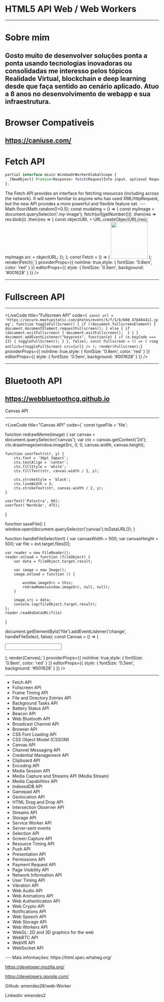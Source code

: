
#  HTML5 API Web / Web Workers
---
# Sobre mim 

Gosto muito de desenvolver soluções ponta a ponta 
usando tecnologias inovadoras ou consolidadas me interesso pelos tópicos Realidade Virtual, blockchain e 
deep learning desde que faça sentido ao cenário aplicado.
Atuo a 8 anos no desenvolvimento de webapp e sua infraestrutura.
---
# Browser Compativeis 
https://caniuse.com/
---
# Fetch API

```jsx
partial interface mixin WindowOrWorkerGlobalScope {
  [NewObject] Promise<Response> fetch(RequestInfo input, optional RequestInit init);
};
```
<Notes>
  The Fetch API provides an interface for fetching resources (including across the network). 
  It will seem familiar to anyone who has used XMLHttpRequest, 
  but the new API provides a more powerful and flexible feature set.
</Notes>
---
<LiveCode
	title="Fetch API"
	code={`const className = 'my-image';
const url = [
  'https://cdn.tecnologia.net/wp-content/uploads/2017/06/tecla-shift.jpg',
  'https://upload.wikimedia.org/wikipedia/commons/7/77/Delete_key1.jpg'
];
const getNumber = () => Math.floor(Math.random()+0.5);
const mudaImg = () => {
  const myImage = document.querySelector('.my-image');
    fetch(url[getNumber()])
        .then(res => res.blob())
        .then(res => {
            const objectURL = URL.createObjectURL(res);
            myImage.src = objectURL;
    });
};
const Fetch = () => (
		<img class={className} height='120px' onClick={mudaImg} src={url[getNumber()]} />
	);
render(Fetch);`}
	providerProps={{ noInline: true,style: { fontSize: '0.8em', color: 'red' } }}
	editorProps={{ style: { fontSize: '0.5em', background: '#001628' } }}
/>


---
# Fullscreen API

---
<LiveCode
	title="Fullscreen API"
	code={`
const url = 'https://secure.meetupstatic.com/photos/event/5/f/5/b/600_478464411.jpeg';
function toggleFullScreen() {
  if (!document.fullscreenElement) {
      document.documentElement.requestFullscreen();
  } else {
    if (document.exitFullscreen) {
      document.exitFullscreen(); 
    }
  }
}
document.addEventListener("keypress", function(e) {
  if (e.keyCode === 13) {
    toggleFullScreen();
  }
}, false);
const Fullscreen = () => (
		<img onClick={toggleFullScreen} src={url} />
	);
render(Fullscreen);`}
	providerProps={{ noInline: true,style: { fontSize: '0.8em', color: 'red' } }}
	editorProps={{ style: { fontSize: '0.5em', background: '#001628' } }}
/>


---
# Bluetooth API
https://webbluetoothcg.github.io
---
Canvas API

---


<LiveCode
	title="Canvas API"
	code={`
  const typeFile = 'file';
  
function redrawMeme(image) {
    var canvas = document.querySelector('canvas');
    var ctx = canvas.getContext('2d');
    ctx.drawImage(window.imageSrc, 0, 0, canvas.width, canvas.height);

    function userText(str, y) {
        ctx.font = '36pt Impact';
        ctx.textAlign = 'center';
        ctx.fillStyle = 'white';
        ctx.fillText(str, canvas.width / 2, y);

        ctx.strokeStyle = 'black';
        ctx.lineWidth = 3;
        ctx.strokeText(str, canvas.width / 2, y);
    }
    
    userText('Palestra', 60);
    userText('Nerdzão', 475);

}

function saveFile() {
    window.open(document.querySelector('canvas').toDataURL());
}

function handleFileSelect(evt) {
    var canvasWidth = 500;
    var canvasHeight = 500;
    var file = evt.target.files[0];

    var reader = new FileReader();
    reader.onload = function (fileObject) {
        var data = fileObject.target.result;

        var image = new Image();
        image.onload = function () {

            window.imageSrc = this;
            redrawMeme(window.imageSrc, null, null);
        }

        image.src = data;
        console.log(fileObject.target.result);
    };
    reader.readAsDataURL(file)
}

document.getElementById('file').addEventListener('change', handleFileSelect, false);
  const Canvas = () => (
    <div>
      <input type={typeFile} id={typeFile} />
    </div>  
  );
render(Canvas);`}
	providerProps={{ noInline: true,style: { fontSize: '0.8em', color: 'red' } }}
	editorProps={{ style: { fontSize: '0.5em', background: '#001628' } }}
/>

---
<ul>
  <Appear>
    <li>Fetch API</li>
    <li>Fullscreen API</li>
    <li>Frame Timing API</li>
    <li>File and Directory Entries API</li>
    <li>Background Tasks API</li>
    <li>Battery Status API</li>
    <li>Beacon API</li>
    <li>Web Bluetooth API</li>
    <li>Broadcast Channel API</li>
    <li>Browser API</li>
    <li>CSS Font Loading API</li>
    <li>CSS Object Model (CSSOM)</li>
    <li>Canvas API</li>
    <li>Channel Messaging API</li>
    <li>Credential Management API</li>
    <li>Clipboard API</li>
    <li>Encoding API</li>
    <li>Media Session API</li>
    <li>Media Capture and Streams API (Media Stream)</li>
    <li>Media Capabilities API</li>
    <li>IndexedDB API</li>
    <li>Gamepad API</li>
    <li>Geolocation API</li>
    <li>HTML Drag and Drop API</li>
    <li>Intersection Observer API</li>
    <li>Streams API</li>
    <li>Storage API</li>
    <li>Service Worker API</li>
    <li>Server-sent events</li>
    <li>Selection API</li> 
    <li>Screen Capture API</li> 
    <li>Resource Timing API</li> 
    <li>Push API</li> 
    <li>Presentation API</li> 
    <li>Permissions API</li> 
    <li>Payment Request API</li> 
    <li>Page Visibility API</li> 
    <li>Network Information API</li> 
    <li>User Timing API</li> 
    <li>Vibration API</li> 
    <li>Web Audio API</li> 
    <li>Web Animations API</li> 
    <li>Web Authentication API</li> 
    <li>Web Crypto API</li> 
    <li>Notifications API</li> 
    <li>Web Speech API</li> 
    <li>Web Storage API</li> 
    <li>Web Workers API</li> 
    <li>WebGL: 2D and 3D graphics for the web</li> 
    <li>WebRTC API</li> 
    <li>WebVR API</li> 
    <li>WebSocket API</li> 
  </Appear>
</ul>
---
Mais informações:  
https://html.spec.whatwg.org/

https://developer.mozilla.org/

https://developers.google.com/

Github: emendes28/web-Worker

Linkedin: emendes2